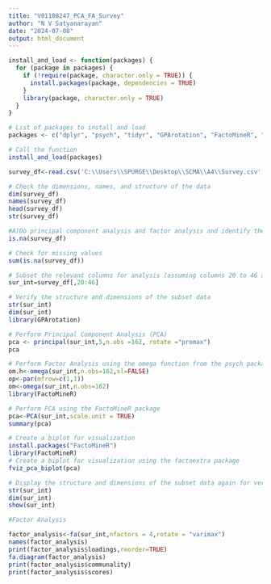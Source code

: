---
title: "V01108247_PCA_FA_Survey"
author: "N V Satyanarayan"
date: "2024-07-08"
output: html_document
---

```{r}
install_and_load <- function(packages) {
  for (package in packages) {
    if (!require(package, character.only = TRUE)) {
      install.packages(package, dependencies = TRUE)
    }
    library(package, character.only = TRUE)
  }
}

```

```{r}
# List of packages to install and load
packages <- c("dplyr", "psych", "tidyr", "GPArotation", "FactoMineR", "factoextra", "pheatmap")

# Call the function
install_and_load(packages)
```


```{r}
survey_df<-read.csv('C:\\Users\\SPURGE\\Desktop\\SCMA\\A4\\Survey.csv',header=TRUE) 
```


```{r}
# Check the dimensions, names, and structure of the data
dim(survey_df) 
names(survey_df) 
head(survey_df) 
str(survey_df)
```


```{r}
#A)Do principal component analysis and factor analysis and identify the dimensions in the data. 
is.na(survey_df) 
```

```{r}
# Check for missing values
sum(is.na(survey_df)) 
```

```{r}
# Subset the relevant columns for analysis (assuming columns 20 to 46 are relevant)
sur_int=survey_df[,20:46] 
```


```{r}
# Verify the structure and dimensions of the subset data
str(sur_int) 
dim(sur_int) 
library(GPArotation) 
```

```{r}
# Perform Principal Component Analysis (PCA)
pca <- principal(sur_int,5,n.obs =162, rotate ="promax") 
pca 
```


```{r}
# Perform Factor Analysis using the omega function from the psych package
om.h<-omega(sur_int,n.obs=162,sl=FALSE) 
op<-par(mfrow=c(1,1)) 
om<-omega(sur_int,n.obs=162) 
library(FactoMineR)
```

```{r}
# Perform PCA using the FactoMineR package
pca<-PCA(sur_int,scale.unit = TRUE) 
summary(pca)
```

```{r}
# Create a biplot for visualization
install.packages("FactoMineR")
library(FactoMineR)
# Create a biplot for visualization using the factoextra package
fviz_pca_biplot(pca) 
```

```{r}
# Display the structure and dimensions of the subset data again for verification
str(sur_int) 
dim(sur_int) 
show(sur_int) 
```

```{r}
#Factor Analysis 

factor_analysis<-fa(sur_int,nfactors = 4,rotate = "varimax") 
names(factor_analysis) 
print(factor_analysis$loadings,reorder=TRUE) 
fa.diagram(factor_analysis) 
print(factor_analysis$communality) 
print(factor_analysis$scores) 
```

